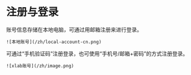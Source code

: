 
# 注册与登录

<Tabs>
  <Tab label="离线版">
    账号信息存储在本地电脑，可通过用邮箱注册来进行登录。

    ![本地账号](/zh/local-account-cn.png)
  </Tab>
  <Tab label="在线版">
    可通过“手机验证码”注册登录，也可使用“手机号/邮箱+密码”的方式注册登录。

    ![xlab账号](/zh/image.png)
  </Tab>
</Tabs>

